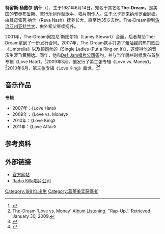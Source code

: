 {{Infobox Musical artist <!--See Wikipedia:WikiProject Musicians -->
|Img = The-Dream performing.jpg
|Name = The-Dream
|Background = solo_singer
|Birth_name = 	特留斯·杨戴尔·纳什（Terius Youngdell Nash）
|Born = {{birth date and age|1981|6|14}}，[[北卡罗来纳州|北卡罗来纳州]][[羅京安縣_(北卡羅萊納州)|罗金厄姆]]
|Origin = [[美国|美国]][[佐治亚州|佐治亚州]][[亚特兰大|亚特兰大]]
|Genre = [[R&B|R&B]]、[[流行乐|流行乐]]、[[嘻哈|嘻哈]]
|Occupation = 创作歌手、唱片制作人、说唱歌手
|Years_active = 1998年至今
|Label = [[Def_Jam唱片公司|Def Jam]]、[[Radio_Killa唱片公司|Radio Killa]]
|Associated_acts = [[克里斯托弗·斯图尔特|克里斯托弗·斯图尔特]]
|URL = [https://web.archive.org/web/20100210124949/http://the-dreammusic.com/ www.the-dreammusic.com]
}}
'''特留斯·杨戴尔·纳什'''（{{lang|en|Terius Youngdell Nash}}），生于1981年6月14日，知名于其艺名'''The-Dream'''，是美国的[[节奏布鲁斯|节奏布鲁斯]]、[[流行乐|流行乐]]创作型歌手、唱片制作人。生于[[北卡罗来纳州|北卡罗来纳州]][[羅京安縣_(北卡羅萊納州)|罗金厄姆]]，由其母雷瓦·纳什（Reva Nash）抚养长大，直至她35岁去世。The-Dream搬到[[佐治亚州|佐治亚州]][[亚特兰大|亚特兰大]]，由外祖父继续抚养。

2001年，The-Dream同拉尼·斯图尔特（Laney Stewart）会面，后者帮助The-Dream拿到了一份发行合同。2007年，The-Dream携手打造了[[蕾哈娜|蕾哈娜]]的热门歌曲《Umbrella》以及[[碧昂丝|碧昂丝]]的《Single Ladies (Put a Ring on It)》，这使得他的音乐生涯飞黄腾达。同年，他和[[Def_Jam唱片公司|Def Jam唱片公司]]签约，并与当年晚些时候发布首张专辑《Love Hate》。<ref name="thepopculturejunkie.com">{{cite web |url=http://thepopculturejunkie.blogspot.com/2007/09/what-dreams-are-made-of.html |title=What Dreams are Made of |publisher=The Pop Culture Junkie |date=2007-09-03 |accessdate=2008-09-18 |archive-date=2012-04-29 |archive-url=https://www.webcitation.org/67HIyGzCB?url=http://thepopculturejunkie.blogspot.com/2007/09/what-dreams-are-made-of.html |dead-url=no }}</ref>2009年3月，他发行了第二张专辑《Love vs. Money》。<ref name=tracklisting>[http://www.rap-up.com/2009/01/30/the-dream-love-vs-money-album-listening/ The-Dream 'Love vs. Money' Album Listening.] {{Wayback|url=http://www.rap-up.com/2009/01/30/the-dream-love-vs-money-album-listening/ |date=20090606004458 }} ''Rap-Up.'.' Retrieved January 30, 2009.</ref>2010年6月，第三张专辑《Love King》面世。<ref name="Billboard">{{cite web|url=http://www.bet.com/Music/news/musicnews_thedreamslastalbum_7.29.09.htm|title=The-Dream Reveals "Love King" As His Last LP, But Not Through Twitter|publisher=BET|date=2009|accessdate=2009|archive-date=2012-04-29|archive-url=https://www.webcitation.org/67HJ4bD8M?url=http://www.bet.com/news/music.html|dead-url=no}}</ref><ref>{{cite web |url=http://www.billboard.com/news/the-dream-announces-love-king-will-be-last-1003997150.story#/news/the-dream-announces-love-king-will-be-last-1003997150.story/ |title=The-Dream Announces "Love King" Will Be Last Album |publisher=Billboard |date=2009 |accessdate=2009 |archive-date=2012-11-05 |archive-url=https://web.archive.org/web/20121105115342/http://www.billboard.com/news/the-dream-announces-love-king-will-be-last-1003997150.story#/news/the-dream-announces-love-king-will-be-last-1003997150.story/ |dead-url=no }}</ref>

== 音乐作品 ==
;'''专辑'''
*2007年：《Love Hate》
*2009年：《Love vs. Money》
*2010年：《Love King》
*2011年：《Love Affair》

== 参考资料 ==
{{reflist|colwidth=30em}}

== 外部链接 ==
* [https://web.archive.org/web/20090314143426/http://the-dreammusic.com/ 官方网站]
* [http://www.radiokillarecords.com Radio Killa唱片公司]{{Wayback|url=http://www.radiokillarecords.com/ |date=20200424183947 }}

{{Authority control}}
{{DEFAULTSORT:Dream, The}}
[[Category:1981年出生|Category:1981年出生]]
[[Category:葛莱美奖获得者|Category:葛莱美奖获得者]]